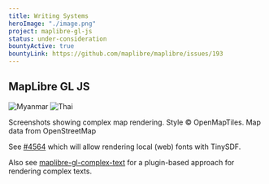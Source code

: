 ```yaml
---
title: Writing Systems
heroImage: "./image.png"
project: maplibre-gl-js
status: under-consideration
bountyActive: true
bountyLink: https://github.com/maplibre/maplibre/issues/193
---
```


## MapLibre GL JS


<div
  style={{
    display: "flex",
    gap: "1rem",
    flexWrap: "wrap",
    justifyContent: "center",
  }}
>
  <Image
    src={myanmarImg}
    alt="Myanmar"
    style={{
      maxWidth: "300px",
      width: "100%",
      height: "auto",
      flex: "1 1 300px",
    }}
  />
  <Image
    src={thaiImg}
    alt="Thai"
    style={{
      maxWidth: "300px",
      width: "100%",
      height: "auto",
      flex: "1 1 300px",
    }}
  />
  <p>
    Screenshots showing complex map rendering. Style © OpenMapTiles. Map data
    from OpenStreetMap
  </p>
</div>

See [#4564](https://github.com/maplibre/maplibre-gl-js/pull/4564) which will allow rendering local (web) fonts with TinySDF.

Also see [maplibre-gl-complex-text](https://github.com/wipfli/maplibre-gl-complex-text) for a plugin-based approach for rendering complex texts.
